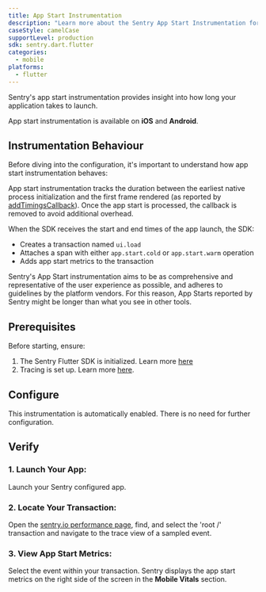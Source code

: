 ```yaml
---
title: App Start Instrumentation
description: "Learn more about the Sentry App Start Instrumentation for the Flutter SDK."
caseStyle: camelCase
supportLevel: production
sdk: sentry.dart.flutter
categories:
  - mobile
platforms:
  - flutter
---
```


Sentry's app start instrumentation provides insight into how long your application takes to launch.

<Alert>

App start instrumentation is available on **iOS** and **Android**.

</Alert>

## Instrumentation Behaviour

Before diving into the configuration, it's important to understand how app start instrumentation behaves:

App start instrumentation tracks the duration between the earliest native process initialization and the first frame rendered (as reported by [addTimingsCallback](https://api.flutter.dev/flutter/scheduler/SchedulerBinding/addTimingsCallback.html)). Once the app start is processed, the callback is removed to avoid additional overhead.

When the SDK receives the start and end times of the app launch, the SDK:
- Creates a transaction named `ui.load`
- Attaches a span with either `app.start.cold` or `app.start.warm` operation
- Adds app start metrics to the transaction

<Alert>

Sentry's App Start instrumentation aims to be as comprehensive and representative of the user experience as possible, and adheres to guidelines by the platform vendors. For this reason, App Starts reported by Sentry might be longer than what you see in other tools.

</Alert>

## Prerequisites

Before starting, ensure:

1. The Sentry Flutter SDK is initialized. Learn more [here](/platforms/dart/guides/flutter/#configure)
2. Tracing is set up. Learn more [here](/platforms/dart/guides/flutter/tracing/).

## Configure

This instrumentation is automatically enabled. There is no need for further configuration.

## Verify

### 1. Launch Your App:

Launch your Sentry configured app.

### 2. Locate Your Transaction:

Open the [sentry.io performance page](https://sentry.io/performance), find, and select the 'root /' transaction and navigate to the trace view of a sampled event.

### 3. View App Start Metrics:

Select the event within your transaction. Sentry displays the app start metrics on the right side of the screen in the **Mobile Vitals** section.
